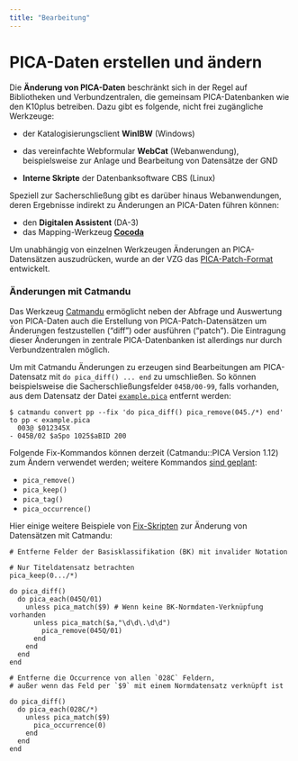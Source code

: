```yaml
---
title: "Bearbeitung"
---
```


# PICA-Daten erstellen und ändern

Die **Änderung von PICA-Daten** beschränkt sich in der Regel auf Bibliotheken und Verbundzentralen, die gemeinsam PICA-Datenbanken wie den K10plus betreiben. Dazu
gibt es folgende, nicht frei zugängliche Werkzeuge:

- der Katalogisierungsclient **WinIBW** (Windows)

- das vereinfachte Webformular **WebCat** (Webanwendung),
  beispielsweise zur Anlage und Bearbeitung von Datensätze der GND

- **Interne Skripte** der Datenbanksoftware CBS (Linux)

Speziell zur Sacherschließung gibt es darüber hinaus Webanwendungen, deren Ergebnisse
indirekt zu Änderungen an PICA-Daten führen können:

- den **Digitalen Assistent** (DA-3)
- das Mapping-Werkzeug **[Cocoda](https://coli-conc.gbv.de/cocoda/)**

Um unabhängig von einzelnen Werkzeugen Änderungen an PICA-Datensätzen auszudrücken, wurde an der VZG das [PICA-Patch-Format](formate?id=Änderungsformat) entwickelt.

### Änderungen mit Catmandu

Das Werkzeug [Catmandu](catmandu) ermöglicht neben der Abfrage und Auswertung
von PICA-Daten auch die Erstellung von PICA-Patch-Datensätzen um Änderungen
festzustellen ("diff") oder ausführen ("patch"). Die Eintragung dieser Änderungen
in zentrale PICA-Datenbanken ist allerdings nur durch Verbundzentralen möglich.

Um mit Catmandu Änderungen zu erzeugen sind Bearbeitungen am PICA-Datensatz mit
`do pica_diff() ... end` zu umschließen. So können beispielsweise die
Sacherschließungsfelder `045B/00-99`, falls vorhanden, aus dem Datensatz der Datei
[`example.pica`](example.pica ':ignore') entfernt werden:

~~~
$ catmandu convert pp --fix 'do pica_diff() pica_remove(045./*) end' to pp < example.pica
  003@ $012345X
- 045B/02 $aSpo 1025$aBID 200
~~~

Folgende Fix-Kommandos können derzeit (Catmandu::PICA Version 1.12) zum Ändern
verwendet werden; weitere Kommandos [sind geplant](https://github.com/gbv/Catmandu-PICA/issues/82):

- `pica_remove()`
- `pica_keep()`
- `pica_tag()`
- `pica_occurrence()`

Hier einige weitere Beispiele von [Fix-Skripten](catmandu?id=fix-skripte) zur Änderung
von Datensätzen mit Catmandu:

~~~
# Entferne Felder der Basisklassifikation (BK) mit invalider Notation

# Nur Titeldatensatz betrachten
pica_keep(0.../*)

do pica_diff()
  do pica_each(045Q/01)
    unless pica_match($9) # Wenn keine BK-Normdaten-Verknüpfung vorhanden
      unless pica_match($a,"\d\d\.\d\d")
        pica_remove(045Q/01)
      end
    end
  end
end
~~~

~~~
# Entferne die Occurrence von allen `028C` Feldern,
# außer wenn das Feld per `$9` mit einem Normdatensatz verknüpft ist

do pica_diff()
  do pica_each(028C/*)
    unless pica_match($9)
      pica_occurrence(0)
    end
  end
end
~~~

